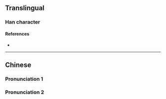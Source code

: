 {{character info}}
==Translingual==

===Han character===
{{Han char|rn=91|rad=片|as=11|sn=15|four=|canj=LLILB,LNILB|ids=⿰片庸}}

====References====
* {{Han ref|kx=0694.191|hdz=32020.071|uh=7257|ud=29271}}

----

==Chinese==
{{zh-forms}}

===Pronunciation 1===
{{zh-see|牖|v}}

===Pronunciation 2===
{{zh-see|墉|v}}